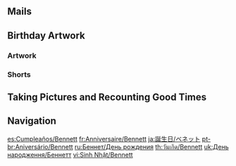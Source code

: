 {{Birthday Intro|2=, or February 28th on non-leap years.}}

==Mails==
{{Mails by Category Table|Bennett Birthday Mails|noheader=1}}

==Birthday Artwork==
===Artwork===
{{Artwork by Category Table
|Character Birthday Artwork
|category = Bennett Birthday Artwork
|header = Bennett's Birthday Artwork
}}

===Shorts===
{{Artwork by Category Table
|Character Shorts
|category = Bennett Birthday Artwork
|header = Bennett's Birthday Shorts
}}

==Taking Pictures and Recounting Good Times==
{{Transclude|Taking Pictures and Recounting Good Times/Bennett|Stories|main=1|top=1}}

==Navigation==
{{Character Navbox|Birthday}}

[[es:Cumpleaños/Bennett]]
[[fr:Anniversaire/Bennett]]
[[ja:誕生日/ベネット]]
[[pt-br:Aniversário/Bennett]]
[[ru:Беннет/День рождения]]
[[th:วันเกิด/Bennett]]
[[uk:День народження/Беннетт]]
[[vi:Sinh Nhật/Bennett]]